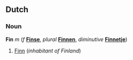 {{See|fin}}

==Dutch==
===Noun===
'''Fin''' ''m'' (''f'' '''[[Finse]]''', ''plural'' '''[[Finnen]]''', ''diminutive'' '''[[Finnetje]]''')

#[[Finn]] (''inhabitant of Finland'')